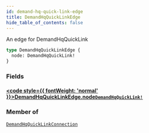 ```yaml
---
id: demand-hq-quick-link-edge
title: DemandHqQuickLinkEdge
hide_table_of_contents: false
---
```








An edge for DemandHqQuickLink

```graphql
type DemandHqQuickLinkEdge {
  node: DemandHqQuickLink!
}
```


### Fields

#### [<code style={{ fontWeight: 'normal' }}>DemandHqQuickLinkEdge.<b>node</b></code>](#)<Bullet />[`DemandHqQuickLink!`](/demand/api/graphql-admin/reference/objects/demand-hq-quick-link) <Badge class="secondary" text="non-null"/> <Badge class="secondary" text="object"/>
> 
> 



### Member of

[`DemandHqQuickLinkConnection`](/demand/api/graphql-admin/reference/objects/demand-hq-quick-link-connection)  <Badge class="secondary" text="object"/>



